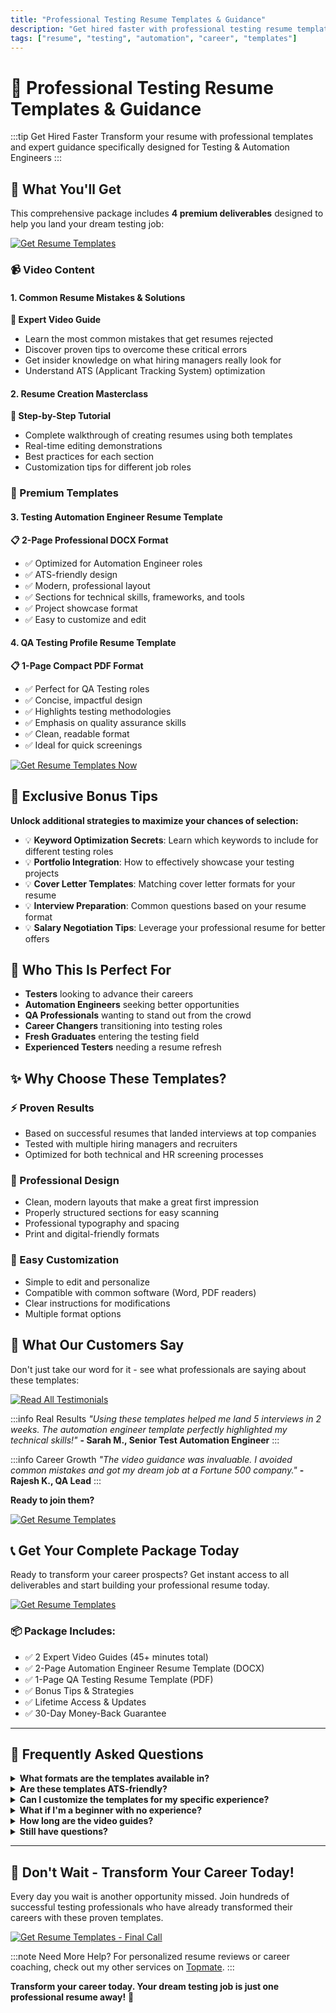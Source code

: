 ```yaml
---
title: "Professional Testing Resume Templates & Guidance"
description: "Get hired faster with professional testing resume templates, expert guidance videos, and proven strategies for Testing & Automation Engineers"
tags: ["resume", "testing", "automation", "career", "templates"]
---
```


# 🎯 Professional Testing Resume Templates & Guidance

:::tip Get Hired Faster
Transform your resume with professional templates and expert guidance specifically designed for Testing & Automation Engineers
:::

## 🚀 What You'll Get

This comprehensive package includes **4 premium deliverables** designed to help you land your dream testing job:

[![Get Resume Templates](https://img.shields.io/badge/Get%20Templates-Professional%20Resume%20Package-blue?style=for-the-badge)](https://topmate.io/gauravkhurana/1531777?utm_source=public_profile&utm_campaign=gauravkhurana)

### 📹 Video Content

#### 1. Common Resume Mistakes & Solutions
**🎥 Expert Video Guide**
- Learn the most common mistakes that get resumes rejected
- Discover proven tips to overcome these critical errors
- Get insider knowledge on what hiring managers really look for
- Understand ATS (Applicant Tracking System) optimization

#### 2. Resume Creation Masterclass
**🎥 Step-by-Step Tutorial**
- Complete walkthrough of creating resumes using both templates
- Real-time editing demonstrations
- Best practices for each section
- Customization tips for different job roles

### 📄 Premium Templates

#### 3. Testing Automation Engineer Resume Template
**📋 2-Page Professional DOCX Format**
- ✅ Optimized for Automation Engineer roles
- ✅ ATS-friendly design
- ✅ Modern, professional layout
- ✅ Sections for technical skills, frameworks, and tools
- ✅ Project showcase format
- ✅ Easy to customize and edit

#### 4. QA Testing Profile Resume Template
**📋 1-Page Compact PDF Format**
- ✅ Perfect for QA Testing roles
- ✅ Concise, impactful design
- ✅ Highlights testing methodologies
- ✅ Emphasis on quality assurance skills
- ✅ Clean, readable format
- ✅ Ideal for quick screenings

[![Get Resume Templates Now](https://img.shields.io/badge/Get%20Templates%20Now-Start%20Your%20Career%20Transformation-green?style=for-the-badge)](https://topmate.io/gauravkhurana/1531777?utm_source=public_profile&utm_campaign=gauravkhurana)

## 🎁 Exclusive Bonus Tips

**Unlock additional strategies to maximize your chances of selection:**

- 💡 **Keyword Optimization Secrets**: Learn which keywords to include for different testing roles
- 💡 **Portfolio Integration**: How to effectively showcase your testing projects
- 💡 **Cover Letter Templates**: Matching cover letter formats for your resume
- 💡 **Interview Preparation**: Common questions based on your resume format
- 💡 **Salary Negotiation Tips**: Leverage your professional resume for better offers

## 🎯 Who This Is Perfect For

- **Testers** looking to advance their careers
- **Automation Engineers** seeking better opportunities  
- **QA Professionals** wanting to stand out from the crowd
- **Career Changers** transitioning into testing roles
- **Fresh Graduates** entering the testing field
- **Experienced Testers** needing a resume refresh

## ✨ Why Choose These Templates?

### ⚡ Proven Results
- Based on successful resumes that landed interviews at top companies
- Tested with multiple hiring managers and recruiters
- Optimized for both technical and HR screening processes

### 🎨 Professional Design
- Clean, modern layouts that make a great first impression
- Properly structured sections for easy scanning
- Professional typography and spacing
- Print and digital-friendly formats

### 🔧 Easy Customization
- Simple to edit and personalize
- Compatible with common software (Word, PDF readers)
- Clear instructions for modifications
- Multiple format options

## 💼 What Our Customers Say

Don't just take our word for it - see what professionals are saying about these templates:

[![Read All Testimonials](https://img.shields.io/badge/Read%20All%20Testimonials-Success%20Stories-orange?style=for-the-badge)](./testimonials)

:::info Real Results
*"Using these templates helped me land 5 interviews in 2 weeks. The automation engineer template perfectly highlighted my technical skills!"*
**- Sarah M., Senior Test Automation Engineer**
:::

:::info Career Growth
*"The video guidance was invaluable. I avoided common mistakes and got my dream job at a Fortune 500 company."*
**- Rajesh K., QA Lead**
:::

**Ready to join them?**

[![Get Resume Templates](https://img.shields.io/badge/Get%20Templates-Join%20Successful%20Professionals-red?style=for-the-badge)](https://topmate.io/gauravkhurana/1531777?utm_source=public_profile&utm_campaign=gauravkhurana)

## 📞 Get Your Complete Package Today

Ready to transform your career prospects? Get instant access to all deliverables and start building your professional resume today.

[![Get Resume Templates](https://img.shields.io/badge/Get%20Templates-Professional%20Resume%20Package-blue?style=for-the-badge)](https://topmate.io/gauravkhurana/1531777?utm_source=public_profile&utm_campaign=gauravkhurana)

### 📦 Package Includes:
- ✅ 2 Expert Video Guides (45+ minutes total)
- ✅ 2-Page Automation Engineer Resume Template (DOCX)
- ✅ 1-Page QA Testing Resume Template (PDF)
- ✅ Bonus Tips & Strategies
- ✅ Lifetime Access & Updates
- ✅ 30-Day Money-Back Guarantee

---

## 🤔 Frequently Asked Questions

<details>
<summary><strong>What formats are the templates available in?</strong></summary>

The Automation Engineer template comes in DOCX format (Microsoft Word compatible), and the QA Testing template comes in PDF format. Both are easily editable and printable.
</details>

<details>
<summary><strong>Are these templates ATS-friendly?</strong></summary>

Yes! Both templates are specifically designed to pass through Applicant Tracking Systems (ATS) while maintaining a professional appearance.
</details>

<details>
<summary><strong>Can I customize the templates for my specific experience?</strong></summary>

Absolutely! The templates are designed to be easily customizable. The video guides show you exactly how to modify them for your unique background and target roles.
</details>

<details>
<summary><strong>What if I'm a beginner with no experience?</strong></summary>

The templates and guidance are perfect for all experience levels. We include specific sections and tips for highlighting education, projects, and transferable skills for entry-level positions.
</details>

<details>
<summary><strong>How long are the video guides?</strong></summary>

The complete video package includes over 45 minutes of expert guidance, broken down into digestible segments covering mistakes, solutions, and template usage.
</details>

<details>
<summary><strong>Still have questions?</strong></summary>

Check out our [detailed testimonials](./testimonials) to see how these templates have helped other professionals, or get your templates now and start your career transformation today!
</details>

---

## 🚀 Don't Wait - Transform Your Career Today!

Every day you wait is another opportunity missed. Join hundreds of successful testing professionals who have already transformed their careers with these proven templates.

[![Get Resume Templates - Final Call](https://img.shields.io/badge/Get%20Templates-Transform%20Your%20Career%20NOW-purple?style=for-the-badge&logo=rocket)](https://topmate.io/gauravkhurana/1531777?utm_source=public_profile&utm_campaign=gauravkhurana)

:::note Need More Help?
For personalized resume reviews or career coaching, check out my other services on [Topmate](https://topmate.io/gauravkhurana).
:::

**Transform your career today. Your dream testing job is just one professional resume away!** 🚀